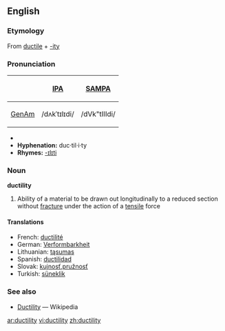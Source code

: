 ==English==

===Etymology===
From [[ductile]] + [[-ity]]

===Pronunciation===
{| border=1 cellpadding=5
! !! [[w:International Phonetic Alphabet|IPA]] !! [[w:SAMPA|SAMPA]]
|-
! [[GenAm]]
| /dʌkˈtɪlɪdi/ || /dVk"tIlIdi/
|}
*{{audio|en-us-ductility.ogg|Audio (US)}}
*'''Hyphenation:''' duc·til·i·ty
*'''Rhymes:''' [[Rhymes:English:-ɪlɪti|-ɪlɪti]]

===Noun===
'''ductility'''

# {{physics}}Ability of a material to be drawn out longitudinally to a reduced section without [[fracture]] under the action of a [[tensile]] force

====Translations====
*French: [[ductilité]] {{f}}
*German: [[Verformbarkheit]]
*Lithuanian: [[tąsumas]] {{m}}
*Spanish: [[ductilidad]] {{f}}
*Slovak: [[kujnosť]],[[pružnosť]] {{f}}
*Turkish: [[süneklik]]

===See also===
*[[w:Ductility|Ductility]] — Wikipedia

[[ar:ductility]]
[[vi:ductility]]
[[zh:ductility]]